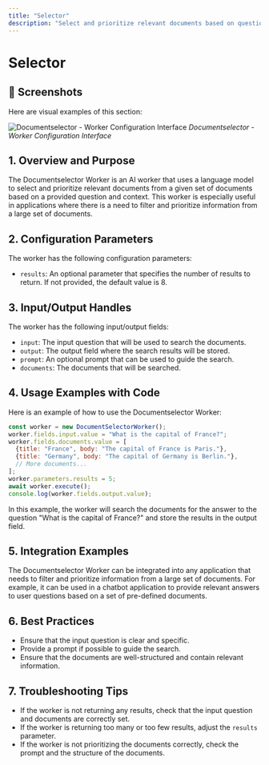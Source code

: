 ```yaml
---
title: "Selector"
description: "Select and prioritize relevant documents based on questions and context"
---
```


# Selector

## 📸 Screenshots

Here are visual examples of this section:

![Documentselector - Worker Configuration Interface](/images/screenshots/workers/documentselector.png)
*Documentselector - Worker Configuration Interface*




## 1. Overview and Purpose

The Documentselector Worker is an AI worker that uses a language model to select and prioritize relevant documents from a given set of documents based on a provided question and context. This worker is especially useful in applications where there is a need to filter and prioritize information from a large set of documents.

## 2. Configuration Parameters

The worker has the following configuration parameters:

- `results`: An optional parameter that specifies the number of results to return. If not provided, the default value is 8.

## 3. Input/Output Handles

The worker has the following input/output fields:

- `input`: The input question that will be used to search the documents.
- `output`: The output field where the search results will be stored.
- `prompt`: An optional prompt that can be used to guide the search.
- `documents`: The documents that will be searched.

## 4. Usage Examples with Code

Here is an example of how to use the Documentselector Worker:

```javascript
const worker = new DocumentSelectorWorker();
worker.fields.input.value = "What is the capital of France?";
worker.fields.documents.value = [
  {title: "France", body: "The capital of France is Paris."},
  {title: "Germany", body: "The capital of Germany is Berlin."},
  // More documents...
];
worker.parameters.results = 5;
await worker.execute();
console.log(worker.fields.output.value);
```

In this example, the worker will search the documents for the answer to the question "What is the capital of France?" and store the results in the output field.

## 5. Integration Examples

The Documentselector Worker can be integrated into any application that needs to filter and prioritize information from a large set of documents. For example, it can be used in a chatbot application to provide relevant answers to user questions based on a set of pre-defined documents.

## 6. Best Practices

- Ensure that the input question is clear and specific.
- Provide a prompt if possible to guide the search.
- Ensure that the documents are well-structured and contain relevant information.

## 7. Troubleshooting Tips

- If the worker is not returning any results, check that the input question and documents are correctly set.
- If the worker is returning too many or too few results, adjust the `results` parameter.
- If the worker is not prioritizing the documents correctly, check the prompt and the structure of the documents.